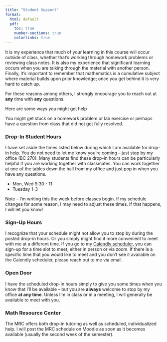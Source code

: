 ```yaml
---
title: "Student Support"
format:
  html: default
  pdf:
    toc: true
    number-sections: true
    colorlinks: true
---
```


It is my experience that much of your learning in this course will occur outside of class, whether that's working through homework problems or reviewing class notes. It is also my experience that significant learning occurs when you are talking through the material with another person. Finally, it's important to remember that mathematics is a cumulative subject where material builds upon prior knowledge; once you get behind it is very hard to catch up.

For these reasons among others, I strongly encourage you to reach out at **any** time with **any** questions.   



Here are some ways you might get help

You might get stuck on a homework problem or lab exercise or perhaps have a question from class that did not get fully resolved.

### Drop-In Student Hours

I have set aside the times listed below during which I am available for drop-in help. You do not need to let me know you're coming -- just stop by my office (BC 270). Many students find these drop-in hours can be particularly helpful if you are working together with classmates. You can work together at one of the tables down the hall from my office and just pop in when you have any questions.

-   Mon, Wed 9:30 - 11
-   Tuesday 1-3

::: {.callout-note icon="false" appearance="simple"}
Note -- I'm writing this the week before classes begin. If my schedule changes for some reason, I may need to adjust these times. If that happens, I will let you know!
:::

### Sign-Up Hours

I recognize that your schedule might not allow you to stop by during the posted drop-in hours. Or you simply might find it more convenient to meet with me at a different time. If you go to my [Calendly scheduler](https://calendly.com/hallstro), you can sign-up for a time slot to meet, either in person or via zoom. If there is a specific time that you would like to meet and you don't see it available on the Calendly scheduler, please reach out to me via email.

### Open Door

I have the scheduled drop-in hours simply to give you some times when you know that I'll be available -- but you are **always** welcome to stop by my office **at any time**. Unless I'm in class or in a meeting, I will generally be available to meet with you.

### Math Resource Center

The MRC offers both drop-in tutoring as well as scheduled, individualized help. I will post the MRC schedule on Moodle as soon as it becomes available (usually the second week of the semester).
